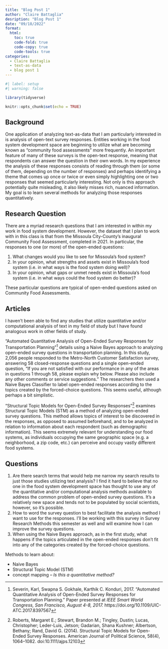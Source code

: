```yaml
---
title: "Blog Post 1"
author: "Claire Battaglia"
desription: "Blog Post 1"
date: "09/18/2022"
format:
  html:
    toc: true
    code-fold: true
    code-copy: true
    code-tools: true
categories:
  - Claire Battaglia
  - text-as-data
  - blog post 1
---
```


```r
#| label: setup
#| warning: false

library(tidyverse)

knitr::opts_chunk$set(echo = TRUE)
```

## Background

One application of analyzing text-as-data that I am particularly interested in is analysis of open-text survey responses. Entities working in the food system development space are beginning to utilize what are becoming known as "community food assessments" more frequently. An important feature of many of these surveys is the open-text response, meaning that respondents can answer the question in their own words. In my experience the analysis of these responses consists of reading through them (or some of them, depending on the number of responses) and perhaps identifying a theme that comes up once or twice or even simply highlighting one or two responses that seemed particularly interesting. Not only is this approach potentially quite misleading, it also likely misses rich, nuanced information. My goal is to learn several methods for analyzing those responses quantitatively.

## Research Question

There are a myriad research questions that I am interested in within my work in food system development. However, the dataset that I plan to work with in this class is that from the Missoula City-County's inaugural Community Food Assessment, completed in 2021. In particular, the responses to one (or more) of the open-ended questions:

1. What changes would you like to see for Missoula’s food system?
2. In your opinion, what strengths and assets exist in Missoula's food system (i.e. in what ways is the food system doing well)?
3. In your opinion, what gaps or unmet needs exist in Missoula's food system (i.e. in what ways could the food system do better)?

These particular questions are typical of open-ended questions asked on Community Food Assessments.

## Articles

I haven't been able to find any studies that utilize quantitative and/or computational analysis of text in my field of study but I have found analogous work in other fields of study.

"Automated Quantitative Analysis of Open-Ended Survey Responses for Transportation Planning"^[Severin, Karl, Swapna S. Gokhale, Karthik C. Konduri, 2017. "Automated Quantitative Analysis of Open-Ended
Survey Responses for Transportation Planning." Paper presented at *IEEE Smart World Congress, San Francisco, August 4-8, 2017.* https://doi.org/10.1109/UIC-ATC.2017.8397567] details using a Naive Bayes approach to analyzing open-ended survey questions in transportation planning. In this study, 2,056 people responded to the Metro-North Customer Satisfaction survey, answering 58 closed-response questions and a single open-ended question, "If you are not satisfied with our performance in any of the areas in questions 1 through 58, please explain why below. Please also include any other comments or service suggestions." The researchers then used a Naive Bayes Classifier to label open-ended responses according to the topics created by the forced-choice questions. This seems useful, although perhaps a bit simplistic.

"Structural Topic Models for Open-Ended Survey Responses"^[Roberts, Margaret E.; Stewart, Brandon M.; Tingley, Dustin; Lucas, Christopher; Leder-Luis, Jetson; Gadarian, Shana Kushner; Albertson, Bethany; Rand, David G. (2014). Structural Topic Models for Open-Ended Survey Responses. American Journal of Political Science, 58(4), 1064–1082. doi:10.1111/ajps.12103] examines Structural Topic Models (STM) as a method of analyzing open-ended survey questions. This method allows topics of interest to be discovered in the responses, as opposed to assumed beforehand, and to be analyzed in relation to information about each respondent (such as demographic information). This seems extremely relevant for understanding our food systems, as individuals occupying the same geographic space (e.g. a neighborhood, a zip code, etc.) can perceive and occupy vastly different food systems.

## Questions

1. Are there search terms that would help me narrow my search results to just those studies utilizing text analysis? I find it hard to believe that no one in the food system development space has thought to use any of the quantitative and/or computational analysis methods available to address the common problem of open-ended survey questions. It's a relatively new space and tends not to be populated by social scientists, however, so it's possible.
2. How to word the survey question to best facilitate the analysis method I want to use for the responses. I'll be working with this survey in Survey Research Methods this semester as well and will examine how I can improve the survey questions.
3. When using the Naive Bayes approach, as in the first study, what happens if the topics articulated in the open-ended responses don't fit into any of the categories created by the forced-choice questions.

Methods to learn about:

* Naive Bayes
* Structural Topic Model (STM)
* concept mapping -- *Is this a quantitative method?*














